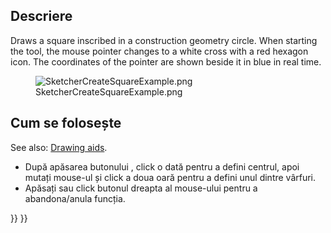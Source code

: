 <languages/>

{{Docnav
|[[Sketcher_CreateTriangle|Triangle]]
|[[Sketcher_CreatePentagon|Pentagon]]
|[[Sketcher_Workbench|Sketcher]]
|IconL=Sketcher_CreateTriangle.svg
|IconR=Sketcher_CreatePentagon.svg
|IconC=Workbench_Sketcher.svg
}}

<div class="mw-translate-fuzzy">
{{GuiCommand/ro|Name=Sketcher CreateSquare|Name/ro=Sketcher CreateSquare|Workbenches=[[Sketcher Workbench/ro|Sketcher]]|MenuLocation=Sketch → Sketcher geometries → Create square|Shortcut=|SeeAlso=}}
</div>

<span id="Description"></span>
==Descriere==

<div class="mw-translate-fuzzy">
Draws a square inscribed in a construction geometry circle.
When starting the tool, the mouse pointer changes to a white cross with a red hexagon icon. 
The coordinates of the pointer are shown beside it in blue in real time.
</div>

[[Image:SketcherCreateSquareExample.png‎]]

<span id="Usage"></span>
<div class="mw-translate-fuzzy">
== Cum se folosește ==
</div>

See also: [[Sketcher_Workbench#Drawing_aids|Drawing aids]].

<div class="mw-translate-fuzzy">
* După apăsarea butonului {{KEY|[[File:Sketcher CreateSquare.png|16px]] Create square}} , click o dată pentru a defini centrul, apoi mutați mouse-ul și click a doua oară pentru a defini unul dintre vârfuri.
* Apăsați {{KEY|Esc}} sau click butonul dreapta al mouse-ului pentru a abandona/anula funcția.
</div>


{{Docnav
|[[Sketcher_CreateTriangle|Triangle]]
|[[Sketcher_CreatePentagon|Pentagon]]
|[[Sketcher_Workbench|Sketcher]]
|IconL=Sketcher_CreateTriangle.svg
|IconR=Sketcher_CreatePentagon.svg
|IconC=Workbench_Sketcher.svg
}}

{{Sketcher Tools navi{{#translation:}}}}
{{Userdocnavi{{#translation:}}}}